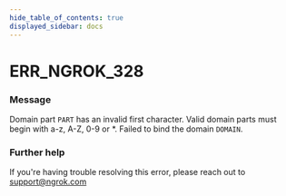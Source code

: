 ```yaml
---
hide_table_of_contents: true
displayed_sidebar: docs
---
```



# ERR_NGROK_328

### Message

Domain part `PART` has an invalid first character. Valid domain parts must begin with a-z, A-Z, 0-9 or \*. Failed to bind the domain `DOMAIN`.

<ErrorDetails error="err_ngrok_328" />

### Further help

If you're having trouble resolving this error, please reach out to [support@ngrok.com](mailto:support@ngrok.com?subject=Help%20with%20ERR_NGROK_328)

